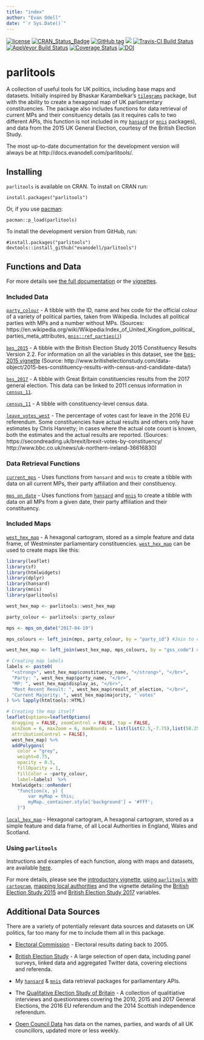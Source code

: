 ```yaml
---
title: "index"
author: "Evan Odell"
date: "`r Sys.Date()`"
---
```


[![license](https://img.shields.io/github/license/mashape/apistatus.svg)](https://github.com/evanodell/parlitools/blob/master/LICENSE)
[![CRAN_Status_Badge](https://www.r-pkg.org/badges/version/parlitools)](https://cran.r-project.org/package=parlitools)
[![GitHub tag](https://img.shields.io/github/tag/evanodell/parlitools.svg)](https://github.com/evanodell/parlitools)
[![](https://cranlogs.r-pkg.org/badges/grand-total/parlitools)](https://dgrtwo.shinyapps.io/cranview/)
[![Travis-CI Build Status](https://travis-ci.org/evanodell/parlitools.svg?branch=master)](https://travis-ci.org/evanodell/parlitools)
[![AppVeyor Build Status](https://ci.appveyor.com/api/projects/status/github/evanodell/parlitools?branch=master&svg=true)](https://ci.appveyor.com/project/evanodell/parlitools)
[![Coverage Status](https://img.shields.io/codecov/c/github/evanodell/parlitools/master.svg)](https://codecov.io/github/evanodell/parlitools?branch=master)
[![DOI](https://zenodo.org/badge/86801920.svg)](https://zenodo.org/badge/latestdoi/86801920)

# parlitools

A collection of useful tools for UK politics, including base maps and datasets. Initially inspired by Bhaskar Karambelkar's [`tilegrams`](https://cran.r-project.org/package=tilegramsR) package, but with the ability to create a hexagonal map of UK parliamentary constituencies. The package also includes functions for data retrieval of current MPs and their consituency details (as it requires calls to two different APIs, this function is not included in my [`hansard`](https://cran.r-project.org/package=hansard) or [`mnis`](https://cran.r-project.org/package=mnis) packages), and data from the 2015 UK General Election, courtesy of the British Election Study.

The most up-to-date documentation for the development version will always be at http://docs.evanodell.com/parlitools/.

## Installing

`parlitools` is available on CRAN. To install on CRAN run:

```
install.packages("parlitools")
```

Or, if you use [pacman](https://cran.r-project.org/package=pacman):

```
pacman::p_load(parlitools)
```

To install the development version from GitHub, run:

```
#install.packages("parlitools")
devtools::install_github("evanodell/parlitools")
```

## Functions and Data

For more details see [the full documentation](https://docs.evanodell.com/parlitools/reference) or the [vignettes](https://docs.evanodell.com/parlitools/articles/).

### Included Data

[`party_colour`](https://docs.evanodell.com/parlitools/reference/party_colour.html) - A tibble with the ID, name and hex code for the official colour of a variety of political parties, taken from Wikipedia. Includes all political parties with MPs and a number without MPs. (Sources: https://en.wikipedia.org/wiki/Wikipedia:Index_of_United_Kingdom_political_parties_meta_attributes, [`mnis::ref_parties()`](https://cran.r-project.org/package=mnis))

[`bes_2015`](https://docs.evanodell.com/parlitools/reference/bes_2015.html) - A tibble with the British Election Study 2015 Constituency Results Version 2.2. For information on all the variables in this dataset, see the [bes-2015 vignette](http://docs.evanodell.com/parlitools/articles/bes-2015.html) (Source: http://www.britishelectionstudy.com/data-object/2015-bes-constituency-results-with-census-and-candidate-data/)

[`bes_2017`](https://docs.evanodell.com/parlitools/reference/bes_2017.html) - A tibble with Great Britain constituencies results from the 2017 general election. This data can be linked to 2011 census information in [`census_11`](https://docs.evanodell.com/parlitools/reference/census_11.html).

[`census_11`](https://docs.evanodell.com/parlitools/reference/census_11.html) - A tibble with constituency-level census data.

[`leave_votes_west`](https://docs.evanodell.com/parlitools/reference/leave_votes_west.html) - The percentage of votes cast for leave in the 2016 EU referendum. Some constituencies have actual results and others only have estimates by Chris Hanretty; in cases where the actual cote count is known, both the estimates and the actual results are reported. (Sources: https://secondreading.uk/brexit/brexit-votes-by-constituency/ http://www.bbc.co.uk/news/uk-northern-ireland-36616830)

### Data Retrieval Functions

[`current_mps`](https://docs.evanodell.com/parlitools/reference/current_mps.html) - Uses functions from `hansard` and `mnis` to create a tibble with data on all current MPs, their party affiliation and their constituency.

[`mps_on_date`](https://docs.evanodell.com/parlitools/reference/mps_on_date.html) - Uses functions from [`hansard`](https://docs.evanodell.com/hansard) and [`mnis`](https://docs.evanodell.com/mnis) to create a tibble with data on all MPs from a given date, their party affiliation and their constituency.

### Included Maps

[`west_hex_map`](https://docs.evanodell.com/parlitools/reference/west_hex_map.html) - A hexagonal cartogram, stored as a simple feature and data frame, of Westminster parliamentary constituencies. [`west_hex_map`](https://docs.evanodell.com/parlitools/reference/west_hex_map.html) can be used to create maps like this:

```r
library(leaflet)
library(sf)
library(htmlwidgets)
library(dplyr)
library(hansard)
library(mnis)
library(parlitools)

west_hex_map <- parlitools::west_hex_map

party_colour <- parlitools::party_colour

mps <- mps_on_date("2017-04-19")

mps_colours <- left_join(mps, party_colour, by = "party_id") #Join to current MP data

west_hex_map <- left_join(west_hex_map, mps_colours, by = "gss_code") #Join colours to hexagon map

# Creating map labels
labels <- paste0(
  "<strong>", west_hex_map$constituency_name, "</strong>", "</br>",
  "Party: ", west_hex_map$party_name, "</br>",
  "MP: ", west_hex_map$display_as, "</br>",
  "Most Recent Result: ", west_hex_map$result_of_election, "</br>",
  "Current Majority: ", west_hex_map$majority, " votes"
) %>% lapply(htmltools::HTML)

# Creating the map itself
leaflet(options=leafletOptions(
  dragging = FALSE, zoomControl = FALSE, tap = FALSE,
  minZoom = 6, maxZoom = 6, maxBounds = list(list(2.5,-7.75),list(58.25,50.0)),
  attributionControl = FALSE),
  west_hex_map) %>%
  addPolygons(
    color = "grey",
    weight=0.75,
    opacity = 0.5,
    fillOpacity = 1,
    fillColor = ~party_colour,
    label=labels)  %>%
  htmlwidgets::onRender(
    "function(x, y) {
        var myMap = this;
        myMap._container.style['background'] = '#fff';
    }")
```


[`local_hex_map`](https://docs.evanodell.com/parlitools/reference/local_hex_map.html) - Hexagonal cartogram, A hexagonal cartogram, stored as a simple feature and data frame, of all Local Authorities in England, Wales and Scotland.

### Using `parlitools`

Instructions and examples of each function, along with maps and datasets, are available [here](https://docs.evanodell.com/parlitools/reference).

For more details, please see the [introductory vignette](https://docs.evanodell.com/parlitools/articles/introduction.html), [using `parlitools` with `cartogram`](https://docs.evanodell.com/parlitools/articles/using-cartograms.html), [mapping local authorities](https://docs.evanodell.com/parlitools/articles/mapping-local-authorities.html) and the vignette detailing the [British Election Study 2015](https://docs.evanodell.com/parlitools/articles/bes-2015.html) and [British Election Study 2017](https://docs.evanodell.com/parlitools/articles/bes-2015.html) variables.

## Additional Data Sources

There are a variety of potentially relevant data sources and datasets on UK politics, far too many for me to include them all in this package.

* [Electoral Commission](http://www.electoralcommission.org.uk/our-work/our-research/electoral-data) - Electoral results dating back to 2005.

* [British Election Study](http://www.britishelectionstudy.com/data/) - A large selection of open data, including panel surveys, linked data and aggregated Twitter data, covering elections and referenda.

* My [`hansard`](https://cran.r-project.org/package=hansard) & [`mnis`](https://cran.r-project.org/package=mnis) data retrieval packages for parliamentary APIs.

* The [Qualitative Election Study of Britain](https://qesb.info/) - A collection of qualitiative interviews and questionnares covering the 2010, 2015 and 2017 General Elections, the 2016 EU referendum and the 2014 Scottish independence referendum.

* [Open Council Data](http://opencouncildata.co.uk/) has data on the names, parties, and wards of all UK councillors, updated more or less weekly.

